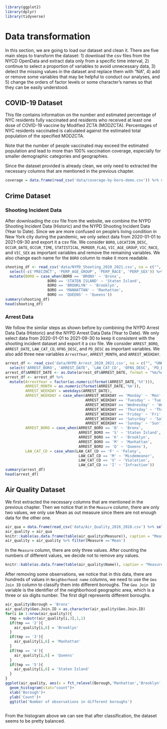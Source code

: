 ```r
library(ggplot2)
library(dplyr)
library(tidyverse)

```

# Data transformation

In this section, we are going to load our dataset and clean it. There are five main steps to transform the dataset: 1) download the csv files from the NYCD OpenData and extract data only from a specific time interval, 2) continue to select a proportion of variables to avoid unnecessary data, 3) detect the missing values in the dataset and replace them with "NA", 4) add or remove some variables that may be helpful to conduct our analyses, and 5) change the orders of factor levels or some character's names so that they can be easily understood.


## COVID-19 Dataset

This file contains information on the number and estimated percentage of NYC residents fully vaccinated and residents who received at least one dose of COVID-19 vaccine by Modified ZCTA (MODZCTA). Percentages of NYC residents vaccinated is calculated against the estimated total population of the specified MODZCTA.

Note that the number of people vaccinated may exceed the estimated population and lead to more than 100% vaccination coverage, especially for smaller demographic categories and geographies. 

Since the dataset provided is already clean, we only need to extracted the necessary columns that are mentioned in the previous chapter. 

```R
coverage = data.frame(read_csv('data/coverage-by-boro-demo.csv')) %>% select('BOROUGH','AGE_GROUP','RACE_ETHNICITY','PERC_FULLY','PERC_1PLUS')
```

## Crime Dataset

### Shooting Incident Data

After downloading the csv file from the website, we combine the NYPD Shooting Incident Data (Historic) and the NYPD Shooting Incident Data (Year to Date). Since we are more confused on people's living condition in New York city during the pandemic, we only select data from 2020-01-01 to 2021-09-30 and export it a csv file. We consider `BORO`, `LOCATION_DESC`, `OCCUR_DATE`, `OCCUR_TIME`, `STATISTICAL_MURDER_FLAG`, `VIC_AGE_GROUP`, `VIC_RACE`, and `VIC_SEX` as important variables and remove the remaining variables. We also change each name for the `BORO` column to make it more readable.

```r
shooting_df <- read_csv('data/NYPD_Shooting_2020_2021.csv', na = c("", "UNKNOWN"), show_col_types = FALSE) %>%
  select(-c('PRECINCT', 'PERP_AGE_GROUP', 'PERP_RACE', 'PERP_SEX')) %>% 
  mutate(BORO = case_when(BORO == 'BRONX' ~ 'Bronx',
                   BORO == 'STATEN ISLAND' ~ 'Staten Island',
                   BORO == 'BROOKLYN' ~ 'Brooklyn',
                   BORO == 'MANHATTAN' ~ 'Manhattan',
                   BORO == 'QUEENS' ~ 'Queens'))
summary(shooting_df)
head(shooting_df)
```

### Arrest Data

We follow the similar steps as shown before by combining the NYPD Arrest Data Data (Historic) and the NYPD Arrest Data Data (Year to Date). We only select data from 2020-01-01 to 2021-09-30 to keep it consistent with the shooting incident dataset and export it a csv file. We consider `ARREST_BORO`, `ARREST_DATE`, `LAW_CAT_CD`, `OFNS_DESC`, and `PD_DESC` as important variables. We also add three new variables `ArrestYear`, `ARREST_MONTH`, and `ARREST_WEEKDAY`.

```r
arrest_df <- read_csv('data/NYPD_Arrest_2020_2021.csv', na = c("", "UNKNOWN"), show_col_types = FALSE) %>%
  select('ARREST_BORO', 'ARREST_DATE', 'LAW_CAT_CD', 'OFNS_DESC', 'PD_DESC')
arrest_df$ARREST_DATE <- as.Date(arrest_df$ARREST_DATE, format = "%m/%d/%y")
arrest_df <- arrest_df %>% 
  mutate(ArrestYear = factor(as.numeric(format(ARREST_DATE,'%Y'))),
         ARREST_MONTH = as.numeric(format(ARREST_DATE,'%m')),
         ARREST_WEEKDAY = weekdays(ARREST_DATE),
         ARREST_WEEKDAY = case_when(ARREST_WEEKDAY == 'Monday' ~ 'Mon',
                                    ARREST_WEEKDAY == 'Tuesday' ~ 'Tue',
                                    ARREST_WEEKDAY == 'Wednesday' ~ 'Wed',
                                    ARREST_WEEKDAY == 'Thursday' ~ 'Thr',
                                    ARREST_WEEKDAY == 'Friday' ~ 'Fri',
                                    ARREST_WEEKDAY == 'Saturday' ~ 'Sat',
                                    ARREST_WEEKDAY == 'Sunday' ~ 'Sun'),
         ARREST_BORO = case_when(ARREST_BORO == 'B' ~ 'Bronx',
                                 ARREST_BORO == 'S' ~ 'Staten Island',
                                 ARREST_BORO == 'K' ~ 'Brooklyn',
                                 ARREST_BORO == 'M' ~ 'Manhattan',
                                 ARREST_BORO == 'Q' ~ 'Queens'),
         LAW_CAT_CD = case_when(LAW_CAT_CD == 'F' ~ 'Felony',
                                 LAW_CAT_CD == 'M' ~ 'Misdemeanor',
                                 LAW_CAT_CD == 'V' ~ 'Violation',
                                 LAW_CAT_CD == 'I' ~ 'Infraction'))
summary(arrest_df)
head(arrest_df)
```


## Air Quality Dataset

We first extracted the necessary columns that are mentioned in the previous chapter. Then we notice that in the `Measure` column, there are only two values, we only use Mean as out measure since there are not enough data for the other one.

```r
air_qua = data.frame(read_csv('data/Air_Quality_2016_2018.csv') %>% select('Name', 'Measure', 'Geo Join ID', 'Start_Date', 'Data Value'))
air_quality = air_qua
knitr::kable(as.data.frame(table(air_quality$Measure)), caption = "Measure Counts",row.names = F,font_size = 10)
air_quality = air_quality %>% filter(Measure =='Mean')
```
In the `Measure` column, there are only three values. After counting the numbers of different values, we decide not to remove any values.


```r
knitr::kable(as.data.frame(table(air_quality$Name)), caption = "Measure Counts",row.names = F,font_size = 10)
```

After removing some observations, we notice that in this data, there are hundreds of values in  `Neighborhood name` columns, we need to use the `Geo Join ID` column to classify them into different boroughs. The `Geo Join ID` variable is the identifier of the neighborhood geographic area, which is a three or six digits number. The first digit represents different boroughs.


```r
air_quality$Borough = 'Bronx'
air_quality$Geo.Join.ID = as.character(air_quality$Geo.Join.ID)
for(i in 1:nrow(air_quality)){
  tmp = substr(air_quality[i,3],1,1)
  if(tmp == '2'){
    air_quality[i,6] = 'Brooklyn'
  }
  if(tmp == '3'){
    air_quality[i,6] = 'Manhattan'
  }
  if(tmp == '4'){
    air_quality[i,6] = 'Queens'
  }
  if(tmp == '5'){
    air_quality[i,6] = 'Staten Island'
  }
}
ggplot(air_quality, aes(x = fct_relevel(Borough,'Manhattan','Brooklyn','Queens','Bronx'))) +
  geom_histogram(stat="count")+
  xlab('Borough')+
  ylab('Count')+
  ggtitle('Number of observations in different boroughs')
  
```

From the histogram above we can see that after classification, the dataset seems to be pretty balanced.
